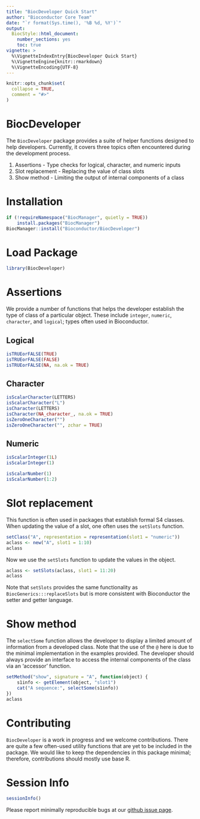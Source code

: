 ```yaml
---
title: "BiocDeveloper Quick Start"
author: "Bioconductor Core Team"
date: "`r format(Sys.time(), '%B %d, %Y')`"
output:
  BiocStyle::html_document:
    number_sections: yes
    toc: true
vignette: >
  %\VignetteIndexEntry{BiocDeveloper Quick Start}
  %\VignetteEngine{knitr::rmarkdown}
  %\VignetteEncoding{UTF-8}
---
```


```r
knitr::opts_chunk$set(
  collapse = TRUE,
  comment = "#>"
)
```

# BiocDeveloper

The `BiocDeveloper` package provides a suite of helper functions designed to
help developers. Currently, it covers three topics often encountered during
the development process.

1. Assertions - Type checks for logical, character, and numeric inputs
2. Slot replacement - Replacing the value of class slots
3. Show method - Limiting the output of internal components of a class

# Installation

```r
if (!requireNamespace("BiocManager", quietly = TRUE))
    install.packages("BiocManager")
BiocManager::install("Bioconductor/BiocDeveloper")
```

# Load Package

```r
library(BiocDeveloper)
```

# Assertions

We provide a number of functions that helps the developer establish the
type of class of a particular object. These include `integer`, `numeric`,
`character`, and `logical`; types often used in Bioconductor.

## Logical

```r
isTRUEorFALSE(TRUE)
isTRUEorFALSE(FALSE)
isTRUEorFALSE(NA, na.ok = TRUE)
```

## Character

```r
isScalarCharacter(LETTERS)
isScalarCharacter("L")
isCharacter(LETTERS)
isCharacter(NA_character_, na.ok = TRUE)
isZeroOneCharacter("")
isZeroOneCharacter("", zchar = TRUE)
```

## Numeric

```r
isScalarInteger(1L)
isScalarInteger(1)

isScalarNumber(1)
isScalarNumber(1:2)
```

# Slot replacement

This function is often used in packages that establish formal S4 classes.
When updating the value of a slot, one often uses the `setSlots` function.

```r
setClass("A", representation = representation(slot1 = "numeric"))
aclass <- new("A", slot1 = 1:10)
aclass
```

Now we use the `setSlots` function to update the values in the object.

```r
aclass <- setSlots(aclass, slot1 = 11:20)
aclass
```

Note that `setSlots` provides the same functionality as
`BiocGenerics:::replaceSlots` but is more consistent with Bioconductor the
setter and getter language.

# Show method

The `selectSome` function allows the developer to display a limited amount of
information from a developed class. Note that the use of the `@` here is due
to the minimal implementation in the examples provided. The developer should
always provide an interface to access the internal components of the class
via an 'accessor' function.

```r
setMethod("show", signature = "A", function(object) {
    s1info <- getElement(object, "slot1")
    cat("A sequence:", selectSome(s1info))
})
aclass
```

# Contributing

`BiocDeveloper` is a work in progress and we welcome contributions. There
are quite a few often-used utility functions that are yet to be included in the
package. We would like to keep the dependencies in this package minimal;
therefore, contributions should mostly use base R.


# Session Info

```r
sessionInfo()
```

Please report minimally reproducible bugs at our [github issue page][].

[github issue page]: https://github.com/Bioconductor/BiocDeveloper/issues

